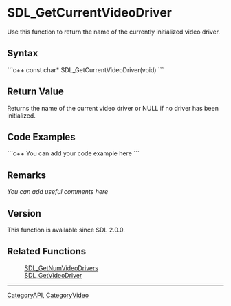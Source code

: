 <!-- pragma section-numbers off -->
<!-- pragma disable-camelcase -->

= SDL_GetCurrentVideoDriver =
Use this function to return the name of the currently initialized video driver.


== Syntax ==
```c++
const char* SDL_GetCurrentVideoDriver(void)
```

== Return Value ==
Returns the name of the current video driver or NULL if no driver has been initialized.

== Code Examples ==
```c++
You can add your code example here
```

== Remarks ==
''You can add useful comments here''

== Version ==
This function is available since SDL 2.0.0.

== Related Functions ==
:[[SDL_GetNumVideoDrivers]]
:[[SDL_GetVideoDriver]]

----
[[CategoryAPI]], [[CategoryVideo]]
